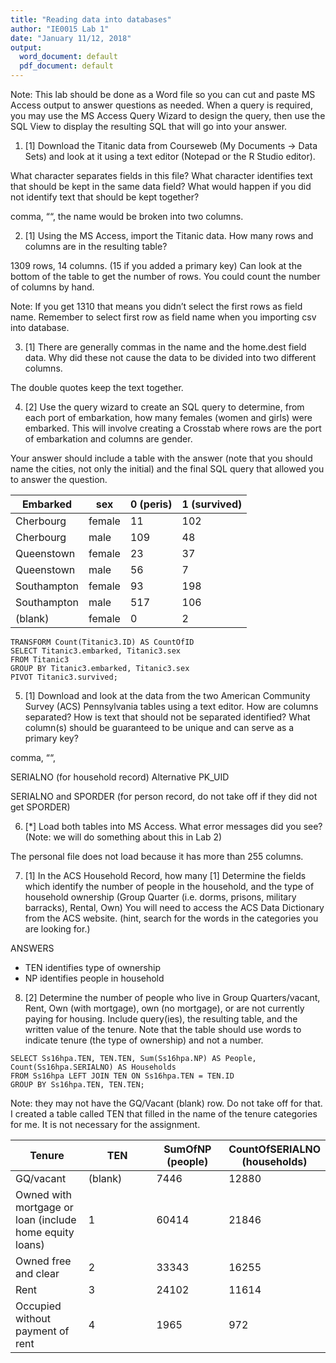 ```yaml
---
title: "Reading data into databases"
author: "IE0015 Lab 1"
date: "January 11/12, 2018"
output:
  word_document: default
  pdf_document: default
---
```


Note: This lab should be done as a Word file so you can cut and paste MS Access output to answer questions as needed.  When a query is required, you may use the MS Access Query Wizard to design the query, then use the SQL View to display the resulting SQL that will go into your answer. 

1. [1] Download the Titanic data from Courseweb (My Documents -> Data Sets) and look at it using a text editor (Notepad or the R Studio editor). 

What character separates fields in this file?  What character identifies text that should be kept in the same data field?  What would happen if you did not identify text that should be kept together?


comma, "", the name would be broken into two columns.

2. [1]  Using the MS Access, import the Titanic data. How many rows and columns are in the resulting table?  

1309 rows, 14 columns. (15 if you added a primary key)  Can look at the bottom of the table to get the number of rows. You could count the number of columns by hand. 

Note: If you get 1310 that means you didn't select the first rows as field name. Remember to select first row as field name when you importing csv into database.


3. [1]  There are generally commas in the name and the home.dest field data.  Why did these not cause the data to be divided into two different columns.

The double quotes keep the text together.

4.  [2] Use the query wizard to create an SQL query to determine, from each port of embarkation, how many females (women and girls) were embarked.  This will involve creating a Crosstab where rows are the port of embarkation and columns are gender.

Your answer should include a table with the answer (note that you should name the cities, not only the initial) and the final SQL query that allowed you to answer the question.



Embarked | sex | 0 (peris) | 1 (survived)
---------|--------|------|--------------
Cherbourg | female | 11 | 102
Cherbourg | male | 109 | 48
Queenstown | female | 23 | 37
Queenstown | male | 56 | 7
Southampton | female | 93 | 198
Southampton | male | 517 | 106
(blank) | female | 0 | 2


```
TRANSFORM Count(Titanic3.ID) AS CountOfID
SELECT Titanic3.embarked, Titanic3.sex
FROM Titanic3
GROUP BY Titanic3.embarked, Titanic3.sex
PIVOT Titanic3.survived;

```

5. [1] Download and look at the data from the two American Community Survey (ACS) Pennsylvania tables using a text editor.  How are columns separated?  How is text that should not be separated identified? What column(s) should be guaranteed to be unique and can serve as a primary key?


comma, "", 

SERIALNO (for household record) Alternative PK_UID
 
SERIALNO and SPORDER (for person record, do not take off if they did not get SPORDER)



6. [*] Load both tables into MS Access.  What error messages did you see? (Note: we will do something about this in Lab 2)

The personal file does not load because it has more than 255 columns.  


7. [1] In the ACS Household Record, how many [1] Determine the fields which identify the number of people in the household, and the type of household ownership (Group Quarter (i.e. dorms, prisons, military barracks), Rental, Own) You will need to access the ACS Data Dictionary from the ACS website. (hint, search for the words in the categories you are looking for.)

ANSWERS

- TEN identifies type of ownership
- NP identifies people in household

8.  [2] Determine the number of people who live in Group Quarters/vacant, Rent, Own (with mortgage), own (no mortgage), or are not currently paying for housing.  Include query(ies), the resulting table, and the written value of the tenure.  Note that the table should use words to indicate tenure (the type of ownership) and not a number.

```
SELECT Ss16hpa.TEN, TEN.TEN, Sum(Ss16hpa.NP) AS People, Count(Ss16hpa.SERIALNO) AS Households
FROM Ss16hpa LEFT JOIN TEN ON Ss16hpa.TEN = TEN.ID
GROUP BY Ss16hpa.TEN, TEN.TEN;
```
Note: they may not have the GQ/Vacant (blank) row. Do not take off for that. I created a table called TEN that filled in the name of the tenure categories for me. It is not necessary for the assignment.

Tenure| TEN	| SumOfNP (people) | CountOfSERIALNO (households)
---|---|---|---
GQ/vacant | (blank)|	7446 |	12880
Owned with mortgage or loan (include home equity loans) | 1	| 60414	| 21846
Owned free and clear | 2	| 33343 |	16255
Rent | 3	| 24102	| 11614
Occupied without payment of rent | 4	| 1965 | 972


